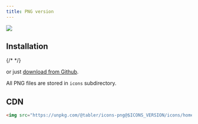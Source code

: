```yaml
---
title: PNG version
---
```


![](https://raw.githubusercontent.com/tabler/tabler-icons/master/.github/packages/og-package-png.png)

## Installation

{/* <TabsPackage name="@tabler/icons-png" /> */}

or just [download from Github](https://github.com/tabler/tabler-icons/releases).

All PNG files are stored in `icons` subdirectory.

## CDN

```html
<img src="https://unpkg.com/@tabler/icons-png@$ICONS_VERSION/icons/home.png" />
```
